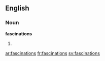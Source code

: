 ==English==

===Noun===
'''fascinations'''

# {{plural of|[[fascination]]}}

[[ar:fascinations]]
[[fr:fascinations]]
[[sv:fascinations]]